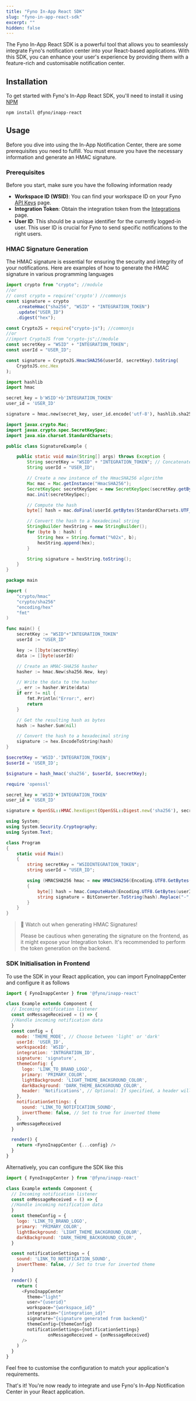 ```yaml
---
title: "Fyno In-App React SDK"
slug: "fyno-in-app-react-sdk"
excerpt: ""
hidden: false
---
```


The Fyno In-App React SDK is a powerful tool that allows you to seamlessly integrate Fyno's notification center into your React-based applications. With this SDK, you can enhance your user's experience by providing them with a feature-rich and customisable notification center.

## Installation

To get started with Fyno's In-App React SDK, you'll need to install it using [NPM](https://www.npmjs.com/package/@fyno/inapp-react)

```shell
npm install @fyno/inapp-react
```

## Usage

Before you dive into using the In-App Notification Center, there are some prerequisites you need to fulfill. You must ensure you have the necessary information and generate an HMAC signature.

### Prerequisites

Before you start, make sure you have the following information ready

-   **Workspace ID (WSID)**: You can find your workspace ID on your Fyno [API Keys](https://app.fyno.io/api-keys) page.
-   **Integration Token**: Obtain the integration token from the [Integrations](https://app.fyno.io/integrations) page.
-   **User ID**: This should be a unique identifier for the currently logged-in user. This user ID is crucial for Fyno to send specific notifications to the right users.

### HMAC Signature Generation

The HMAC signature is essential for ensuring the security and integrity of your notifications. Here are examples of how to generate the HMAC signature in various programming languages

```javascript Node
import crypto from "crypto"; //module
//or
// const crypto = require('crypto') //commonjs
const signature = crypto
    .createHmac("sha256", "WSID" + "INTEGRATION_TOKEN")
    .update("USER_ID")
    .digest("hex");
```

```javascript
const CryptoJS = require("crypto-js"); //commonjs
//or
//import CryptoJS from "crypto-js";//module
const secretKey = "WSID" + "INTEGRATION_TOKEN";
const userId = "USER_ID";

const signature = CryptoJS.HmacSHA256(userId, secretKey).toString(
    CryptoJS.enc.Hex
);
```

```python
import hashlib
import hmac

secret_key = b'WSID'+b'INTEGRATION_TOKEN'
user_id = 'USER_ID'

signature = hmac.new(secret_key, user_id.encode('utf-8'), hashlib.sha256).hexdigest()
```

```java
import javax.crypto.Mac;
import javax.crypto.spec.SecretKeySpec;
import java.nio.charset.StandardCharsets;

public class SignatureExample {

    public static void main(String[] args) throws Exception {
        String secretKey = "WSID" + "INTEGRATION_TOKEN"; // Concatenate the secret key
        String userId = "USER_ID";

        // Create a new instance of the HmacSHA256 algorithm
        Mac mac = Mac.getInstance("HmacSHA256");
        SecretKeySpec secretKeySpec = new SecretKeySpec(secretKey.getBytes(StandardCharsets.UTF_8), "HmacSHA256");
        mac.init(secretKeySpec);

        // Compute the hash
        byte[] hash = mac.doFinal(userId.getBytes(StandardCharsets.UTF_8));

        // Convert the hash to a hexadecimal string
        StringBuilder hexString = new StringBuilder();
        for (byte b : hash) {
            String hex = String.format("%02x", b);
            hexString.append(hex);
        }

        String signature = hexString.toString();
    }
}
```

```go
package main

import (
	"crypto/hmac"
	"crypto/sha256"
	"encoding/hex"
	"fmt"
)

func main() {
	secretKey := "WSID"+"INTEGRATION_TOKEN"
	userId := "USER_ID"

	key := []byte(secretKey)
	data := []byte(userId)

	// Create an HMAC-SHA256 hasher
	hasher := hmac.New(sha256.New, key)

	// Write the data to the hasher
	_, err := hasher.Write(data)
	if err != nil {
		fmt.Println("Error:", err)
		return
	}

	// Get the resulting hash as bytes
	hash := hasher.Sum(nil)

	// Convert the hash to a hexadecimal string
	signature := hex.EncodeToString(hash)
}
```

```php
$secretKey = 'WSID'.'INTEGRATION_TOKEN';
$userId = 'USER_ID';

$signature = hash_hmac('sha256', $userId, $secretKey);
```

```ruby
require 'openssl'

secret_key = 'WSID'+'INTEGRATION_TOKEN'
user_id = 'USER_ID'

signature = OpenSSL::HMAC.hexdigest(OpenSSL::Digest.new('sha256'), secret_key, user_id)
```

```csharp
using System;
using System.Security.Cryptography;
using System.Text;

class Program
{
    static void Main()
    {
        string secretKey = "WSIDINTEGRATION_TOKEN";
        string userId = "USER_ID";

        using (HMACSHA256 hmac = new HMACSHA256(Encoding.UTF8.GetBytes(secretKey))
        {
            byte[] hash = hmac.ComputeHash(Encoding.UTF8.GetBytes(userId));
            string signature = BitConverter.ToString(hash).Replace("-", "").ToLower();
        }
    }
}
```

> 🚧 Watch out when generating HMAC Signatures!
>
> Please be cautious when generating the signature on the frontend, as it might expose your Integration token. It's recommended to perform the token generation on the backend.

### SDK Initialisation in Frontend

To use the SDK in your React application, you can import FynoInappCenter and configure it as follows

```javascript JSX
import { FynoInappCenter } from '@fyno/inapp-react'

class Example extends Component {
  // Incoming notification listener
  const onMessageReceived = () => {
  //Handle incoming notification data
  }
  const config = {
    mode: 'THEME_MODE', // Choose between 'light' or 'dark'
    userId: 'USER_ID',
    workspaceId: 'WSID',
    integration: 'INTRGRATION_ID',
    signature: 'signature',
    themeConfig: {
      logo: 'LINK_TO_BRAND_LOGO',
      primary: 'PRIMARY_COLOR',
      lightBackground: 'LIGHT_THEME_BACKGROUND_COLOR',
      darkBackground: 'DARK_THEME_BACKGROUND_COLOR',
      header: 'Notifications', // Optional: If specified, a header will be shown
    },
    notificationSettings: {
      sound: 'LINK_TO_NOTIFICATION_SOUND',
      invertTheme: false, // Set to true for inverted theme
    },
    onMessageReceived
  }

  render() {
    return <FynoInappCenter {...config} />
  }
}

```

Alternatively, you can configure the SDK like this

```javascript JSX
import { FynoInappCenter } from '@fyno/inapp-react'

class Example extends Component {
  // Incoming notification listener
  const onMessageReceived = () => {
  //Handle incoming notification data
  }
  const themeConfig = {
    logo: 'LINK_TO_BRAND_LOGO',
    primary: 'PRIMARY_COLOR',
    lightBackground: 'LIGHT_THEME_BACKGROUND_COLOR',
    darkBackground: 'DARK_THEME_BACKGROUND_COLOR',
  }

  const notificationSettings = {
    sound: 'LINK_TO_NOTIFICATION_SOUND',
    invertTheme: false, // Set to true for inverted theme
  }

  render() {
    return (
      <FynoInappCenter
        theme="light"
        user="{userid}"
        workspace="{workspace_id}"
        integration="{integration_id}"
        signature="{signature generated from backend}"
        themeConfig={themeConfig}
        notificationSettings={notificationSettings}
				onMessageReceived = {onMessageReceived}
      />
    )
  }
}

```

Feel free to customise the configuration to match your application's requirements.

That's it! You're now ready to integrate and use Fyno's In-App Notification Center in your React application.
